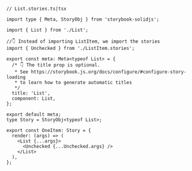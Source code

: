 ```tsx
// List.stories.ts|tsx

import type { Meta, StoryObj } from 'storybook-solidjs';

import { List } from './List';

//👇 Instead of importing ListItem, we import the stories
import { Unchecked } from './ListItem.stories';

export const meta: Meta<typeof List> = {
  /* 👇 The title prop is optional.
   * See https://storybook.js.org/docs/configure/#configure-story-loading
   * to learn how to generate automatic titles
   */
  title: 'List',
  component: List,
};

export default meta;
type Story = StoryObj<typeof List>;

export const OneItem: Story = {
  render: (args) => (
    <List {...args}>
      <Unchecked {...Unchecked.args} />
    </List>
  ),
};
```
